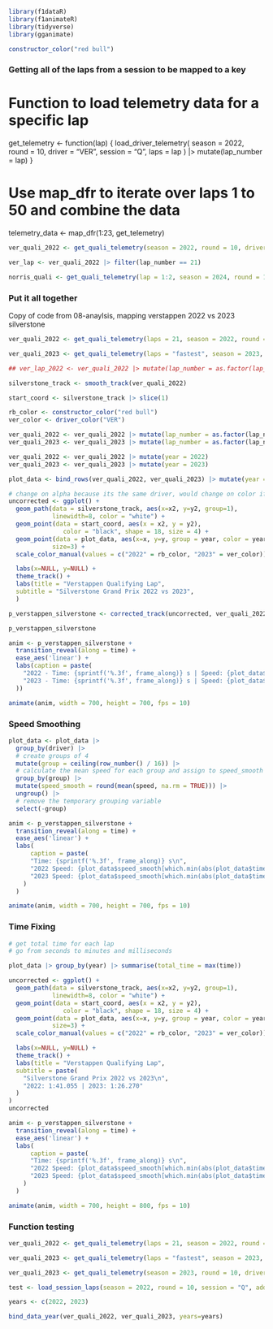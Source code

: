 ```r
library(f1dataR)
library(f1animateR)
library(tidyverse)
library(gganimate)
```

```r
constructor_color("red bull")
```

### Getting all of the laps from a session to be mapped to a key

# Function to load telemetry data for a specific lap
get_telemetry <- function(lap) {
  load_driver_telemetry(
    season = 2022,
    round = 10,
    driver = "VER",
    session = "Q",
    laps = lap
  ) |> 
    mutate(lap_number = lap)
}

# Use map_dfr to iterate over laps 1 to 50 and combine the data
telemetry_data <- map_dfr(1:23, get_telemetry)


```r
ver_quali_2022 <- get_quali_telemetry(season = 2022, round = 10, driver = "VER")
```

```r
ver_lap <- ver_quali_2022 |> filter(lap_number == 21)
```

```r
norris_quali <- get_quali_telemetry(lap = 1:2, season = 2024, round = 15, driver = "NOR", verbose = TRUE)
```

### Put it all together

Copy of code from 08-anaylsis, mapping verstappen 2022 vs 2023 silverstone

```r
ver_quali_2022 <- get_quali_telemetry(laps = 21, season = 2022, round = 10, driver = "VER")
```

```r
ver_quali_2023 <- get_quali_telemetry(laps = "fastest", season = 2023, round = 10, driver = "VER", verbose = TRUE)
```

```r
## ver_lap_2022 <- ver_quali_2022 |> mutate(lap_number = as.factor(lap_number)) |> group_by(lap_number) |> arrange(desc(time)) |> slice(1) |> ungroup() |> arrange(time) |> slice(1)
```

```r
silverstone_track <- smooth_track(ver_quali_2022)

start_coord <- silverstone_track |> slice(1)
```

```r
rb_color <- constructor_color("red bull")
ver_color <- driver_color("VER")
```

```r
ver_quali_2022 <- ver_quali_2022 |> mutate(lap_number = as.factor(lap_number))
ver_quali_2023 <- ver_quali_2023 |> mutate(lap_number = as.factor(lap_number))
```

```r
ver_quali_2022 <- ver_quali_2022 |> mutate(year = 2022)
ver_quali_2023 <- ver_quali_2023 |> mutate(year = 2023)
```

```r
plot_data <- bind_rows(ver_quali_2022, ver_quali_2023) |> mutate(year = as.factor(year))
```

```r
# change on alpha because its the same driver, would change on color if it were two different drivers
uncorrected <- ggplot() +
  geom_path(data = silverstone_track, aes(x=x2, y=y2, group=1),
            linewidth=8, color = "white") +
  geom_point(data = start_coord, aes(x = x2, y = y2),
               color = "black", shape = 18, size = 4) +
  geom_point(data = plot_data, aes(x=x, y=y, group = year, color = year),
            size=3) +
  scale_color_manual(values = c("2022" = rb_color, "2023" = ver_color)) +  

  labs(x=NULL, y=NULL) +
  theme_track() +
  labs(title = "Verstappen Qualifying Lap", 
  subtitle = "Silverstone Grand Prix 2022 vs 2023",
  )
```

```r
p_verstappen_silverstone <- corrected_track(uncorrected, ver_quali_2022)
```

```r
p_verstappen_silverstone
```

```r
anim <- p_verstappen_silverstone +
  transition_reveal(along = time) +
  ease_aes('linear') +
  labs(caption = paste(
    "2022 - Time: {sprintf('%.3f', frame_along)} s | Speed: {plot_data$speed[which.min(abs(plot_data$time[plot_data$year == 2022] - frame_along))]} kph\n",
    "2023 - Time: {sprintf('%.3f', frame_along)} s | Speed: {plot_data$speed[which.min(abs(plot_data$time[plot_data$year == 2023] - frame_along))]} kph"
  ))

```

```r
animate(anim, width = 700, height = 700, fps = 10)
```

### Speed Smoothing

```r
plot_data <- plot_data |>
  group_by(driver) |>
  # create groups of 4
  mutate(group = ceiling(row_number() / 16)) |>
  # calculate the mean speed for each group and assign to speed_smooth
  group_by(group) |>
  mutate(speed_smooth = round(mean(speed, na.rm = TRUE))) |>
  ungroup() |>
  # remove the temporary grouping variable
  select(-group)
```

```r
anim <- p_verstappen_silverstone +
  transition_reveal(along = time) +
  ease_aes('linear') +
  labs(
      caption = paste(
      "Time: {sprintf('%.3f', frame_along)} s\n",
      "2022 Speed: {plot_data$speed_smooth[which.min(abs(plot_data$time[plot_data$year == 2022] - frame_along))]} kph\n",
      "2023 Speed: {plot_data$speed_smooth[which.min(abs(plot_data$time[plot_data$year == 2023] - frame_along))]} kph"
    )
  )
```

```r
animate(anim, width = 700, height = 700, fps = 10)
```

### Time Fixing

```r
# get total time for each lap
# go from seconds to minutes and milliseconds

plot_data |> group_by(year) |> summarise(total_time = max(time))
```

```r
uncorrected <- ggplot() +
  geom_path(data = silverstone_track, aes(x=x2, y=y2, group=1),
            linewidth=8, color = "white") +
  geom_point(data = start_coord, aes(x = x2, y = y2),
               color = "black", shape = 18, size = 4) +
  geom_point(data = plot_data, aes(x=x, y=y, group = year, color = year),
            size=3) +
  scale_color_manual(values = c("2022" = rb_color, "2023" = ver_color)) +  

  labs(x=NULL, y=NULL) +
  theme_track() +
  labs(title = "Verstappen Qualifying Lap", 
  subtitle = paste(
    "Silverstone Grand Prix 2022 vs 2023\n",
    "2022: 1:41.055 | 2023: 1:26.270"
  )
)
uncorrected
```

```r
anim <- p_verstappen_silverstone +
  transition_reveal(along = time) +
  ease_aes('linear') +
  labs(
      caption = paste(
      "Time: {sprintf('%.3f', frame_along)} s\n",
      "2022 Speed: {plot_data$speed_smooth[which.min(abs(plot_data$time[plot_data$year == 2022] - frame_along))]} kph\n",
      "2023 Speed: {plot_data$speed_smooth[which.min(abs(plot_data$time[plot_data$year == 2023] - frame_along))]} kph"
    )
  )
```

```r
animate(anim, width = 700, height = 800, fps = 10)
```

### Function testing

```r
ver_quali_2022 <- get_quali_telemetry(laps = 21, season = 2022, round = 10, driver = "VER")
```

```r
ver_quali_2023 <- get_quali_telemetry(laps = "fastest", season = 2023, round = 10, driver = "VER", verbose = TRUE)
```

```r
ver_quali_2023 <- get_quali_telemetry(season = 2023, round = 10, driver = "VER", verbose = TRUE)
```

```r
test <- load_session_laps(season = 2022, round = 10, session = "Q", add_weather = TRUE)
```


```r
years <- c(2022, 2023)

bind_data_year(ver_quali_2022, ver_quali_2023, years=years)
```

